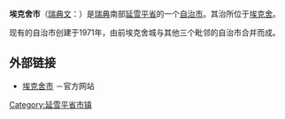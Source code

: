 {{Infobox Kommun|
fullname=Eksjö kommun|
coatofarms=[[Image:Eksjö_vapen.svg|100px]]|
county=[[延雪平省|延雪平省]]|
province=[[斯莫兰|斯莫兰]]|
capital=[[埃克舍|埃克舍]]|
map=[[Image:Eksjö_Municipality_in_Jönköping_County.png|200px]]|
arearank=第132名|
area=877.45|
arealand=803.69|
populationrank=第135名|
population=16,516|
densityrank=第171名|
populationdensity=20.6|
website=http://www.eksjo.se/|
footnotes=面积与人口统计数据来自[[瑞典统计局|瑞典统计局]]，截至2006年12月31日}}

'''埃克舍市'''（[[瑞典文|瑞典文]]：{{lang|sv|''Eksjö kommun''}}）是[[瑞典|瑞典]]南部[[延雪平省|延雪平省]]的一个[[瑞典自治市|自治市]]。其治所位于[[埃克舍|埃克舍]]。

现有的自治市创建于1971年，由前埃克舍城与其他三个毗邻的自治市合并而成。

==外部链接==
*[http://www.eksjo.se/ 埃克舍市] {{Wayback|url=http://www.eksjo.se/ |date=20210120075844 }}－官方网站

{{Jönköping County}}
{{Localities in Eksjö Municipality}}

[[Category:延雪平省市镇|Category:延雪平省市镇]]